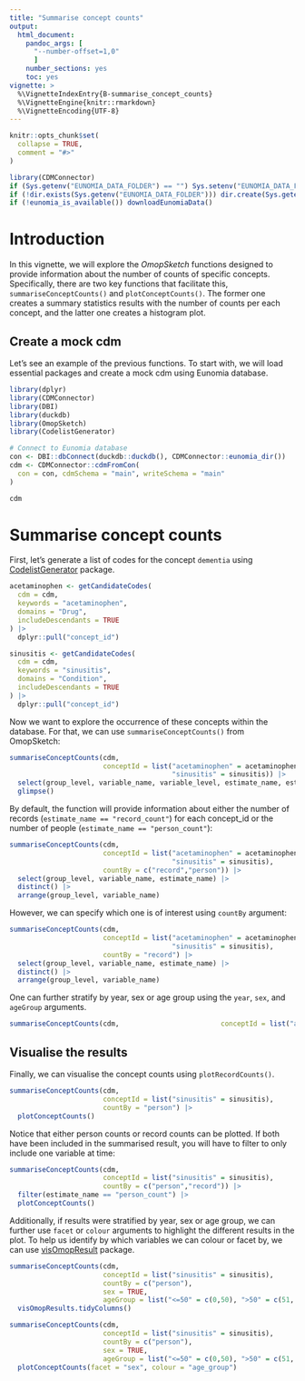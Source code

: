 ```yaml
---
title: "Summarise concept counts"
output: 
  html_document:
    pandoc_args: [
      "--number-offset=1,0"
      ]
    number_sections: yes
    toc: yes
vignette: >
  %\VignetteIndexEntry{B-summarise_concept_counts}
  %\VignetteEngine{knitr::rmarkdown}
  %\VignetteEncoding{UTF-8}
---
```


```r
knitr::opts_chunk$set(
  collapse = TRUE,
  comment = "#>"
)

library(CDMConnector)
if (Sys.getenv("EUNOMIA_DATA_FOLDER") == "") Sys.setenv("EUNOMIA_DATA_FOLDER" = tempdir())
if (!dir.exists(Sys.getenv("EUNOMIA_DATA_FOLDER"))) dir.create(Sys.getenv("EUNOMIA_DATA_FOLDER"))
if (!eunomia_is_available()) downloadEunomiaData()
```

# Introduction

In this vignette, we will explore the *OmopSketch* functions designed to provide information about the number of counts of specific concepts. Specifically, there are two key functions that facilitate this, `summariseConceptCounts()` and `plotConceptCounts()`. The former one creates a summary statistics results with the number of counts per each concept, and the latter one creates a histogram plot.

## Create a mock cdm

Let's see an example of the previous functions. To start with, we will load essential packages and create a mock cdm using Eunomia database.

```r
library(dplyr)
library(CDMConnector)
library(DBI)
library(duckdb)
library(OmopSketch)
library(CodelistGenerator)

# Connect to Eunomia database
con <- DBI::dbConnect(duckdb::duckdb(), CDMConnector::eunomia_dir())
cdm <- CDMConnector::cdmFromCon(
  con = con, cdmSchema = "main", writeSchema = "main"
)

cdm 
```

# Summarise concept counts

First, let's generate a list of codes for the concept `dementia` using [CodelistGenerator](https://darwin-eu.github.io/CodelistGenerator/index.html) package.

```r
acetaminophen <- getCandidateCodes(
  cdm = cdm,
  keywords = "acetaminophen",
  domains = "Drug",
  includeDescendants = TRUE
) |>
  dplyr::pull("concept_id")

sinusitis <- getCandidateCodes(
  cdm = cdm,
  keywords = "sinusitis",
  domains = "Condition",
  includeDescendants = TRUE
) |>
  dplyr::pull("concept_id")

```

Now we want to explore the occurrence of these concepts within the database. For that, we can use `summariseConceptCounts()` from OmopSketch:

```r
summariseConceptCounts(cdm,
                       conceptId = list("acetaminophen" = acetaminophen,                          
                                        "sinusitis" = sinusitis)) |>   
  select(group_level, variable_name, variable_level, estimate_name, estimate_value) |>   
  glimpse() 
``` 
By default, the function will provide information about either the number of records (`estimate_name == "record_count"`) for each concept_id or the number of people (`estimate_name == "person_count"`): 
```r
summariseConceptCounts(cdm, 
                       conceptId = list("acetaminophen" = acetaminophen, 
                                        "sinusitis" = sinusitis), 
                       countBy = c("record","person")) |>
  select(group_level, variable_name, estimate_name) |>
  distinct() |>
  arrange(group_level, variable_name)

```         

However, we can specify which one is of interest using `countBy` argument:

```r
summariseConceptCounts(cdm, 
                       conceptId = list("acetaminophen" = acetaminophen,
                                        "sinusitis" = sinusitis),
                       countBy = "record") |>
  select(group_level, variable_name, estimate_name) |>
  distinct() |>
  arrange(group_level, variable_name) 
```

One can further stratify by year, sex or age group using the `year`, `sex`, and `ageGroup` arguments.

``` r
summariseConceptCounts(cdm,                         conceptId = list("acetaminophen" = acetaminophen,                                         "sinusitis" = sinusitis),                        countBy = "person",                        year = TRUE,                        sex  = TRUE,                        ageGroup = list("<=50" = c(0,50), ">50" = c(51,Inf))) |>   select(group_level, strata_level, variable_name, estimate_name) |>   glimpse() 
```

## Visualise the results 
Finally, we can visualise the concept counts using `plotRecordCounts()`. 

```r
summariseConceptCounts(cdm, 
                       conceptId = list("sinusitis" = sinusitis), 
                       countBy = "person") |> 
  plotConceptCounts()

```         
Notice that either person counts or record counts can be plotted. If both have been included in the summarised result, you will have to filter to only include one variable at time:

```r
summariseConceptCounts(cdm, 
                       conceptId = list("sinusitis" = sinusitis),
                       countBy = c("person","record")) |>
  filter(estimate_name == "person_count") |>
  plotConceptCounts()
```

Additionally, if results were stratified by year, sex or age group, we can further use `facet` or `colour` arguments to highlight the different results in the plot. To help us identify by which variables we can colour or facet by, we can use [visOmopResult](https://darwin-eu.github.io/visOmopResults/) package.

```r
summariseConceptCounts(cdm, 
                       conceptId = list("sinusitis" = sinusitis),
                       countBy = c("person"),
                       sex = TRUE, 
                       ageGroup = list("<=50" = c(0,50), ">50" = c(51, Inf))) |>
  visOmopResults.tidyColumns()

summariseConceptCounts(cdm, 
                       conceptId = list("sinusitis" = sinusitis),
                       countBy = c("person"),
                       sex = TRUE, 
                       ageGroup = list("<=50" = c(0,50), ">50" = c(51, Inf)))|>
  plotConceptCounts(facet = "sex", colour = "age_group")
```
